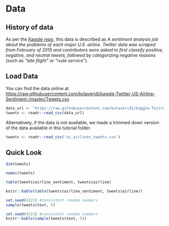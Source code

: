 # Data

## History of data

As per the [Kaggle repo](https://www.kaggle.com/crowdflower/twitter-airline-sentiment), this data is described as *A sentiment analysis job about the problems of each major U.S. airline. Twitter data was scraped from February of 2015 and contributors were asked to first classify positive, negative, and neutral tweets, followed by categorizing negative reasons (such as "late flight" or "rude service").*

## Load Data

You can find the data online at [https://raw.githubusercontent.com/kolaveridi/kaggle-Twitter-US-Airline-Sentiment-/master/Tweets.csv](https://raw.githubusercontent.com/kolaveridi/kaggle-Twitter-US-Airline-Sentiment-/master/Tweets.csv)

```r
data_url <- "https://raw.githubusercontent.com/kolaveridi/kaggle-Twitter-US-Airline-Sentiment-/master/Tweets.csv"
tweets <- readr::read_csv(data_url)
```

Alternatively, if the data is not available, we made a trimmed down version of the data available in this tutorial folder.    

```r
tweets <- readr::read_csv('us_airlines_tweets.csv')
```


## Quick Look

```r
dim(tweets)
```

```r
names(tweets)
```

```r
table(tweets$airline_sentiment, tweets$airline)
```

```r
knitr::kable(table(tweets$airline_sentiment, tweets$airline))
```

```r
set.seed(4321) #consistent random numbers
sample(tweets$text, 5)
```

```r
set.seed(4321) #consistent random numbers
knitr::kable(sample(tweets$text, 5))
```

